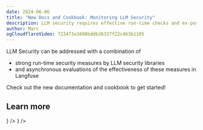 ```yaml
---
date: 2024-06-06
title: "New Docs and Cookbook: Monitoring LLM Security"
description: LLM security requires effective run-time checks and ex-post monitoring and evaluation. We have added new documentation and a cookbook on how to effectively leverage popular LLM security tools while evaluating them in Langfuse.
author: Marc
ogCloudflareVideo: 723473a1698bddb26327f22c463b1105
---
```



<ChangelogHeader />

LLM Security can be addressed with a combination of

- strong run-time security measures by LLM security libraries
- and asynchronous evaluations of the effectiveness of these measures in Langfuse

Check out the new documentation and cookbook to get started!

## Learn more


<Cards num={3}>
  <Card title="Docs" href="/docs/security/overview" icon={<BookOpen />} />
  <Card
    title="Example Notebook"
    href="/docs/security/example-python"
    icon={<FileCode />}
  />
</Cards>
